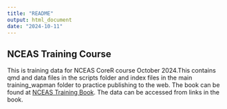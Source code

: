 ```yaml
---
title: "README"
output: html_document
date: "2024-10-11"
---
```


## NCEAS Training Course

This is training data for NCEAS CoreR course October 2024.This contains qmd and data files in the scripts folder and index files in the main training_wapman folder to practice publishing to the web. The book can be found at [NCEAS Training Book](https://learning.nceas.ucsb.edu/2024-10-coreR/session_20.html). The data can be accessed from links in the book. 
